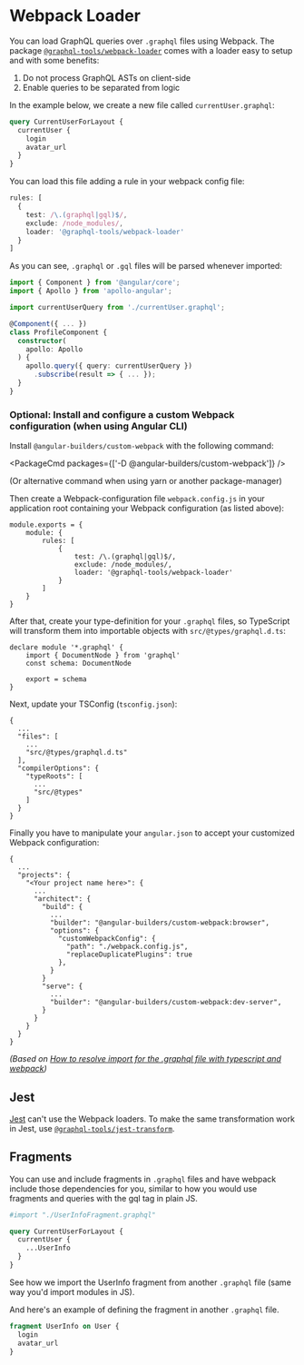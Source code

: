 
# Webpack Loader

You can load GraphQL queries over `.graphql` files using Webpack. The package [`@graphql-tools/webpack-loader`](https://www.npmjs.com/package/@graphql-tools/webpack-loader) comes with a loader easy to setup and with some benefits:

1. Do not process GraphQL ASTs on client-side
1. Enable queries to be separated from logic

In the example below, we create a new file called `currentUser.graphql`:

```graphql
query CurrentUserForLayout {
  currentUser {
    login
    avatar_url
  }
}
```

You can load this file adding a rule in your webpack config file:

```typescript
rules: [
  {
    test: /\.(graphql|gql)$/,
    exclude: /node_modules/,
    loader: '@graphql-tools/webpack-loader'
  }
]
```

As you can see, `.graphql` or `.gql` files will be parsed whenever imported:

```typescript
import { Component } from '@angular/core';
import { Apollo } from 'apollo-angular';

import currentUserQuery from './currentUser.graphql';

@Component({ ... })
class ProfileComponent {
  constructor(
    apollo: Apollo
  ) {
    apollo.query({ query: currentUserQuery })
      .subscribe(result => { ... });
  }
}
```


### Optional: Install and configure a custom Webpack configuration (when using Angular CLI)

Install `@angular-builders/custom-webpack` with the following command:

<PackageCmd packages={['-D @angular-builders/custom-webpack']} />

(Or alternative command when using yarn or another package-manager)

Then create a Webpack-configuration file `webpack.config.js` in your application root containing your Webpack configuration (as listed above):

```
module.exports = {
    module: {
        rules: [
            {
                test: /\.(graphql|gql)$/,
                exclude: /node_modules/,
                loader: '@graphql-tools/webpack-loader'
            }
        ]
    }
}
```

After that, create your type-definition for your `.graphql` files, so TypeScript will transform them into importable objects with `src/@types/graphql.d.ts`:

```
declare module '*.graphql' {
    import { DocumentNode } from 'graphql'
    const schema: DocumentNode

    export = schema
}
```

Next, update your TSConfig (`tsconfig.json`):

```
{
  ...
  "files": [
    ...
    "src/@types/graphql.d.ts"
  ],
  "compilerOptions": {
    "typeRoots": [
      ...
      "src/@types"
    ]
  }
}
```

Finally you have to manipulate your `angular.json` to accept your customized Webpack configuration:

```
{
  ...
  "projects": {
    "<Your project name here>": {
      ...
      "architect": {
        "build": {
          ...
          "builder": "@angular-builders/custom-webpack:browser",
          "options": {
            "customWebpackConfig": {
              "path": "./webpack.config.js",
              "replaceDuplicatePlugins": true
            },
          }
        }
        "serve": {
          ...
          "builder": "@angular-builders/custom-webpack:dev-server",
        }
      }
    }
  }
}
```
_(Based on [How to resolve import for the .graphql file with typescript and webpack](https://dev.to/open-graphql/how-to-resolve-import-for-the-graphql-file-with-typescript-and-webpack-35lf))_


## Jest

[Jest](https://facebook.github.io/jest/) can't use the Webpack loaders. To make the same transformation work in Jest, use [`@graphql-tools/jest-transform`](https://www.npmjs.com/package/@graphql-tools/jest-transform).

## Fragments

You can use and include fragments in `.graphql` files and have webpack include those dependencies for you, similar to how you would use fragments and queries with the gql tag in plain JS.

```graphql
#import "./UserInfoFragment.graphql"

query CurrentUserForLayout {
  currentUser {
    ...UserInfo
  }
}
```

See how we import the UserInfo fragment from another `.graphql` file (same way you'd import modules in JS).

And here's an example of defining the fragment in another `.graphql` file.

```graphql
fragment UserInfo on User {
  login
  avatar_url
}
```

